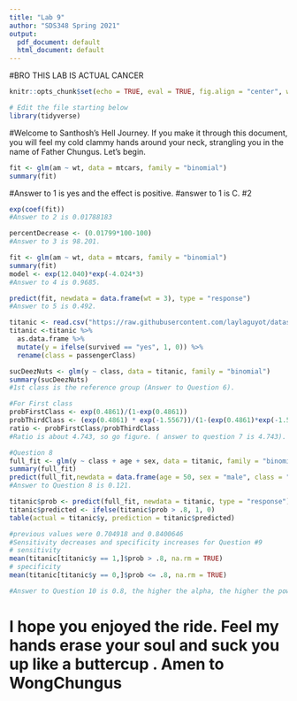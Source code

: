 ```yaml
---
title: "Lab 9"
author: "SDS348 Spring 2021"
output:
  pdf_document: default
  html_document: default
---
```


#BRO THIS LAB IS ACTUAL CANCER
```r
knitr::opts_chunk$set(echo = TRUE, eval = TRUE, fig.align = "center", warning = F, message = F, R.options=list(max.print=100))

# Edit the file starting below
library(tidyverse)
```
#Welcome to Santhosh's Hell Journey. If you make it through this document, you will feel my cold clammy hands around your neck, strangling you in the name of Father Chungus. Let's begin.
```r
fit <- glm(am ~ wt, data = mtcars, family = "binomial")
summary(fit)
```
#Answer to 1 is yes and the effect is positive.
#answer to 1 is C.
#2 
```r
exp(coef(fit))
#Answer to 2 is 0.01788183
```
```r
percentDecrease <- (0.01799*100-100)
#Answer to 3 is 98.201.
```
```r
fit <- glm(am ~ wt, data = mtcars, family = "binomial")
summary(fit)
model <- exp(12.040)*exp(-4.024*3)
#Answer to 4 is 0.9685.
```
```r
predict(fit, newdata = data.frame(wt = 3), type = "response")
#Answer to 5 is 0.492.
```
```r
titanic <- read.csv("https://raw.githubusercontent.com/laylaguyot/datasets/main//TitanicSurvival.csv")
titanic <-titanic %>% 
  as.data.frame %>%
  mutate(y = ifelse(survived == "yes", 1, 0)) %>%
  rename(class = passengerClass)
```
```r
sucDeezNuts <- glm(y ~ class, data = titanic, family = "binomial")
summary(sucDeezNuts)
#1st class is the reference group (Answer to Question 6).
```

```r
#For First class
probFirstClass <- exp(0.4861)/(1-exp(0.4861))
probThirdClass <- (exp(0.4861) * exp(-1.5567))/(1-(exp(0.4861)*exp(-1.5568)))
ratio <- probFirstClass/probThirdClass
#Ratio is about 4.743, so go figure. ( answer to question 7 is 4.743).
```
```r
#Question 8 
full_fit <- glm(y ~ class + age + sex, data = titanic, family = "binomial")
summary(full_fit)
predict(full_fit,newdata = data.frame(age = 50, sex = "male", class = "2nd"),type = "response")
#Answer to Question 8 is 0.121.
```
```r
titanic$prob <- predict(full_fit, newdata = titanic, type = "response")
titanic$predicted <- ifelse(titanic$prob > .8, 1, 0)
table(actual = titanic$y, prediction = titanic$predicted)
```
```r
#previous values were 0.704918 and 0.8400646
#Sensitivity decreases and specificity increases for Question #9
# sensitivity
mean(titanic[titanic$y == 1,]$prob > .8, na.rm = TRUE)
# specificity
mean(titanic[titanic$y == 0,]$prob <= .8, na.rm = TRUE)
```
```r
#Answer to Question 10 is 0.8, the higher the alpha, the higher the power, the less likelihood of committing a type I error. gg 
```
# I hope you enjoyed the ride. Feel my hands erase your soul and suck you up like a buttercup . Amen to WongChungus